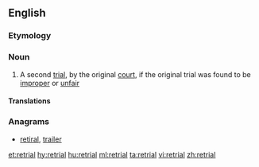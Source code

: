 ==English==

===Etymology===
{{prefix|re|trial|lang=en}}

===Noun===
{{en-noun}}

# {{label|en|legal}} A second [[trial]], by the original [[court]], if the original trial was found to be [[improper]] or [[unfair]]

====Translations====
{{trans-top|a second trial by the original court}}
{{trans-mid}}
{{trans-bottom}}

===Anagrams===
* [[retiral#English|retiral]], [[trailer#English|trailer]]

[[et:retrial]]
[[hy:retrial]]
[[hu:retrial]]
[[ml:retrial]]
[[ta:retrial]]
[[vi:retrial]]
[[zh:retrial]]